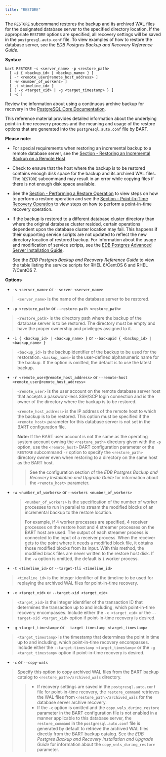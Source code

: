 ```yaml
---
title: "RESTORE"
---
```


<div id="restore" class="registered_link"></div>


The `RESTORE` subcommand restores the backup and its archived WAL files for the designated database server to the specified directory location. If the appropriate `RESTORE` options are specified, all recovery settings will be saved in the `postgresql.auto.conf` file. To view examples of how to restore the database server, see the *EDB Postgres Backup and Recovery Reference Guide*.

**Syntax:**

    bart RESTORE –s <server_name> -p <restore_path>
      [ –i { <backup_id> | <backup_name> } ]
      [ -r <remote_user@remote_host_address> ]
      [ -w <number_of_workers> ]
      [ -t <timeline_id> ]
      [ { -x <target_xid> | -g <target_timestamp> } ]
      [ -c ]

Review the information about using a continuous archive backup for recovery in the [PostgreSQL Core Documentation](https://www.postgresql.org/docs/current/static/continuous-archiving.html).

This reference material provides detailed information about the underlying point-in-time recovery process and the meaning and usage of the restore options that are generated into the `postgresql.auto.conf` file by BART.

**Please note**:

-   For special requirements when restoring an incremental backup to a remote database server, see the [Section - Restoring an Incremental Backup on a Remote Host](../../03_overview/01_block-level_incremental_backup/#restoring_an_incremental_backup_on_a_remote_host)

-   Check to ensure that the host where the backup is to be restored contains enough disk space for the backup and its archived WAL files. The `RESTORE` subcommand may result in an error while copying files if there is not enough disk space available.

-   See the [Section - Performing a Restore Operation](../../04_using_bart/01_bart_management_overview/#performing_a_restore_operation) to view steps on how to perform a restore operation and see the [Section - Point-In-Time Recovery Operation](../../04_using_bart/01_bart_management_overview/#point_in_time_recovery_operation) to view steps on how to perform a point-in-time recovery operation.

-   If the backup is restored to a different database cluster directory than where the original database cluster resided, certain operations dependent upon the database cluster location may fail. This happens if their supporting service scripts are not updated to reflect the new directory location of restored backup. For information about the usage and modification of service scripts, see the [EDB Postgres Advanced Server Installation Guide](https://www.enterprisedb.com/edb-docs).

    See the *EDB Postgres Backup and Recovery Reference Guide* to view the table listing the service scripts for RHEL 6/CentOS 6 and RHEL 7/CentOS 7.

**Options**

-   `-s <server_name>` or `--server <server_name>`

> `<server_name>` is the name of the database server to be restored.

-   `-p <restore_path>` or `--restore-path <restore_path>`

> `<restore_path>` is the directory path where the backup of the database server is to be restored. The directory must be empty and have the proper ownership and privileges assigned to it.

-   `-i { <backup_id> | <backup_name> }` or `--backupid { <backup_id> | <backup_name> }`

> `<backup_id>` is the backup identifier of the backup to be used for the restoration. `<backup_name>` is the user-defined alphanumeric name for the backup. If the option is omitted, the default is to use the latest backup.

-   `-r <remote_user@remote_host_address>` or `--remote-host <remote_user@remote_host_address>`

> `<remote_user>` is the user account on the remote database server host that accepts a password-less SSH/SCP login connection and is the owner of the directory where the backup is to be restored.
>
> `<remote_host_address>` is the IP address of the remote host to which the backup is to be restored. This option must be specified if the `<remote_host>` parameter for this database server is not set in the BART configuration file.
>
> **Note:** If the BART user account is not the same as the operating system account owning the `<restore_path>` directory given with the `-p` option, use the `<remote_host>` BART configuration parameter or the `RESTORE` subcommand `-r` option to specify the `<restore_path>` directory owner even when restoring to a directory on the same host as the BART host.
> >
> >
> >
> > See the configuration section of the *EDB Postgres Backup and Recovery Installation and Upgrade Guide* for information about the `<remote_host>` parameter.

-   `-w <number_of_workers>` or `--workers <number_of_workers>`

    > `<number_of_workers>` is the specification of the number of worker processes to run in parallel to stream the modified blocks of an incremental backup to the restore location.
    >
    > For example, if 4 worker processes are specified, 4 receiver processes on the restore host and 4 streamer processes on the BART host are used. The output of each streamer process is connected to the input of a receiver process. When the receiver gets to the point where it needs a modified block file, it obtains those modified blocks from its input. With this method, the modified block files are never written to the restore host disk. If the `-w` option is omitted, the default is `1` worker process.

-   `-t <timeline_id>` or `--target-tli <timeline_id>`

> `<timeline_id>` is the integer identifier of the timeline to be used for replaying the archived WAL files for point-in-time recovery.

-   `-x <target_xid>` or `--target-xid <target_xid>`

> `<target_xid>` is the integer identifier of the transaction ID that determines the transaction up to and including, which point-in-time recovery encompasses. Include either the `-x <target_xid>` or the `--target-xid <target_xid>` option if point-in-time recovery is desired.

-   `-g <target_timestamp>` or `--target-timestamp <target_timestamp>`

> `<target_timestamp>` is the timestamp that determines the point in time up to and including, which point-in-time recovery encompasses. Include either the `--target-timestamp <target_timestamp>` or the `-g <target_timestamp>` option if point-in-time recovery is desired.

-   `-c` or `--copy-wals`

> Specify this option to copy archived WAL files from the BART backup catalog to `<restore_path>/archived_wals` directory.
>
> > -   If recovery settings are saved in the `postgresql.auto.conf` file for point-in-time recovery, the `restore_command` retrieves the WAL files from `<restore_path>/archived_wals` for the database server archive recovery.
> > -   If the `-c` option is omitted and the `copy_wals_during_restore` parameter in the BART configuration file is not enabled in a manner applicable to this database server, the `restore_command` in the `postgresql.auto.conf` file is generated by default to retrieve the archived WAL files directly from the BART backup catalog. See the *EDB Postgres Backup and Recovery Installation and Upgrade Guide* for information about the `copy_wals_during_restore` parameter.
